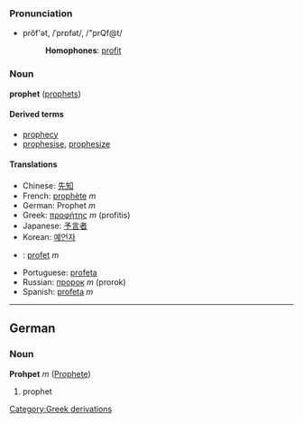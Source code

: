 ===Pronunciation===
*prŏf'ət, /ˈprɒfət/, /"prQf@t/
*:'''Homophones''': [[profit]]

===Noun===
'''prophet''' ([[prophets]])

====Derived terms====
*[[prophecy]]
*[[prophesise]], [[prophesize]]

====Translations====
*Chinese: [[先知]]
*French: [[prophète]] ''m''
*German: Prophet ''m''
*Greek: [[προφήτης]] ''m'' (prof&iacute;tis)
*Japanese: [[予言者]]
*Korean: [[예언자]]
* {{no}}: [[profet]] ''m''
*Portuguese: [[profeta]]
*Russian: [[пророк]] ''m'' (prorok)
*Spanish: [[profeta]] ''m''

----

==German==
===Noun===
'''Prohpet''' ''m'' ([[Prophete]])

# prophet
[[Category:Greek derivations]]